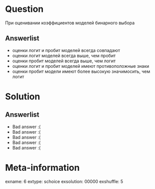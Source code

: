 Question
========
При оценивании коэффициентов моделей бинарного выбора


Answerlist
----------
*  оценки логит и пробит моделей всегда совпадают
*  оценки логит моделей всегда выше, чем пробит
*  оценки пробит моделей всегда выше, чем логит
*  оценки логит и пробит моделей имеют противоположные знаки
*  оценки пробит модели имеют более высокую значимосить, чем логит

Solution
========

Answerlist
----------
*  Bad answer :(
*  Bad answer :(
*  Bad answer :(
*  Bad answer :(
*  Bad answer :(

Meta-information
================
exname: 6
extype: schoice
exsolution: 00000
exshuffle: 5
